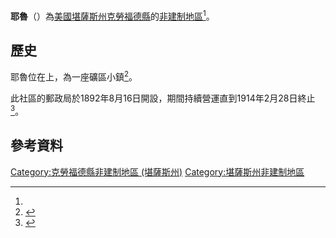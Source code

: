 {{noteTA
|1=zh-hans:县;zh-hk:縣;zh-tw:郡;
}}
{{Infobox settlement
|official_name = 耶魯
|native_name = Yale
|settlement_type = [[非建制地區|非建制地區]] 
|nickname = 
|motto =
|pushpin_map=USA Kansas
|coordinates_region = US-KS
|subdivision_type = [[世界政區索引|國家]]
|subdivision_name = [[美国|美国]]
|subdivision_type1 = [[美國行政區劃|州]]
|subdivision_name1 = [[堪薩斯州|堪薩斯州]]
|subdivision_type2 = [[堪薩斯州行政區劃|縣]]
|subdivision_name2 = [[克勞福德縣_(堪薩斯州)|克勞福德縣]]
|unit_pref  =  
|area_footnotes = 
|area_magnitude = 
|area_total_km2 = 
|population_as_of = 
|population_footnotes = 
|population_total = 
|population_density_km2 = 
|timezone = [[北美中部时区|CST]]
|utc_offset = -6
|timezone_DST = CDT
|utc_offset_DST = -5
|elevation_footnotes = 
|elevation_m = 291
|elevation_ft = 955
|latd = 37|latm = 29|lats = 02|latNS = N
|longd = 94|longm = 38|longs = 31|longEW = W
|coordinates_display=%
|area_code =
|blank_name = [[地名信息系统|GNIS]] ID
|blank_info = 484479<ref name=gnis>{{GNIS|484479|name=Yale, Kansas}}</ref>
|website = 
}}

'''耶魯'''（{{lang-en|'''Yale'''}}）為[[美國|美國]][[堪薩斯州|堪薩斯州]][[克勞福德縣_(堪薩斯州)|克勞福德縣]]的[[非建制地區|非建制地區]]<ref name=gnis/>。

==歷史==
耶魯位在{{le|密蘇里太平洋鐵路|Missouri Pacific Railroad}}上，為一座礦區小鎮<ref>{{cite book | url=http://books.google.com/books?id=RRM1AQAAMAAJ&pg=PA51#v=onepage&q&f=false | title=A Twentieth Century History and Biographical Record of Crawford County, Kansas | publisher=The Lewis Publishing Company | year=1905 | pages=51 | access-date=2016-04-22 | archive-date=2014-07-27 | archive-url=https://web.archive.org/web/20140727192551/http://books.google.com/books?id=RRM1AQAAMAAJ&pg=PA51#v=onepage&q&f=false | dead-url=no }}</ref>。

此社區的郵政局於1892年8月16日開設，期間持續營運直到1914年2月28日終止<ref>{{cite web|url=http://www.kshs.org/geog/geog_postoffices/search/page:2/county:CR |title=Kansas Post Offices, 1828-1961, page 2 (archived) |publisher=Kansas Historical Society |accessdate=6 June 2014 |deadurl=yes |archiveurl=https://web.archive.org/web/20131009175340/http://www.kshs.org/geog/geog_postoffices/search/page:2/county:CR |archivedate=October 9, 2013 }}</ref>。

==參考資料==
{{Reflist}}

{{克勞福德縣 (堪薩斯州)}}

{{DEFAULTSORT:Yale}}
[[Category:克勞福德縣非建制地區_(堪薩斯州)|Category:克勞福德縣非建制地區 (堪薩斯州)]]
[[Category:堪薩斯州非建制地區|Category:堪薩斯州非建制地區]]

{{CrawfordCountyKS-geo-stub}}